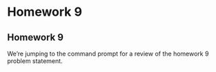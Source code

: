 
# Homework 9

## Homework 9

We're jumping to the command prompt for a review of the homework 9 problem statement.

